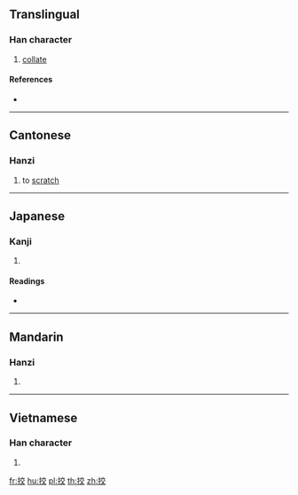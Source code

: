 {{character info/new}}
==Translingual==

===Han character===
{{Han char|rn=64|rad=手|as=06|sn=9|four=50048|canj=QYCK|ids=⿰扌交}}

# [[collate]]

====References====
* {{Han ref|kx=0430.120|dkj=12050|dj=0780.050|hdz=31875.030|uh=630D|ud=25357|bh=CED5|bd=52949}}

----

==Cantonese==

===Hanzi===
{{yue-hanzi|jyut=[[ngaau1]]|y=ngaau1}}

# to [[scratch]]

----

==Japanese==

===Kanji===
{{ja-kanji|grade=|rs=手06}}

# {{defn|lang=ja|sort=手06}}

====Readings====
* {{ja-readings|on=[[こう]] (kō), [[きょう]] (kyō)|kun=[[はかる]] (hakaru)}}

----

==Mandarin==

===Hanzi===
{{cmn-hanzi|pin=[[jiào]] ([[jiao4]])|wg=chiao<sup>4</sup>}}

# {{defn|lang=cmn|sort=手06}}

----

==Vietnamese==

===Han character===
{{vi-hantu|gieo|rs=手06}}

# {{defn|lang=vi|sort=手06}}

[[fr:挍]]
[[hu:挍]]
[[pl:挍]]
[[th:挍]]
[[zh:挍]]